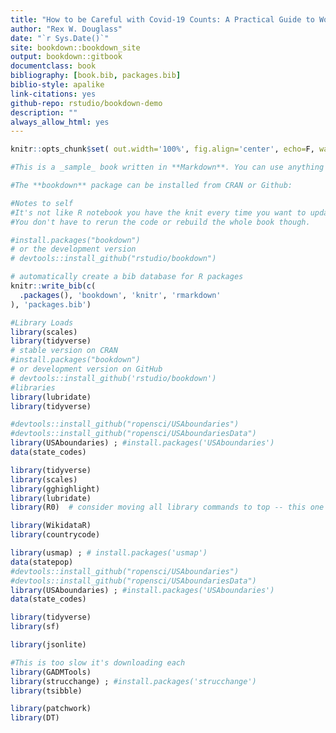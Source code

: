 ```yaml
--- 
title: "How to be Careful with Covid-19 Counts: A Practical Guide to Working with Pandemic Panel Data"
author: "Rex W. Douglass"
date: "`r Sys.Date()`"
site: bookdown::bookdown_site
output: bookdown::gitbook
documentclass: book
bibliography: [book.bib, packages.bib]
biblio-style: apalike
link-citations: yes
github-repo: rstudio/bookdown-demo
description: ""
always_allow_html: yes
---
```



```r
knitr::opts_chunk$set( out.width='100%', fig.align='center', echo=F, warning=FALSE,message=FALSE,error=FALSE, results='hide', cache=T  ) 

#This is a _sample_ book written in **Markdown**. You can use anything that Pandoc's Markdown supports, e.g., a math equation $a^2 + b^2 = c^2$.

#The **bookdown** package can be installed from CRAN or Github:

#Notes to self
#It's not like R notebook you have the knit every time you want to update html, you can't just save
#You don't have to rerun the code or rebuild the whole book though.

```

```r
#install.packages("bookdown")
# or the development version
# devtools::install_github("rstudio/bookdown")
```

<!-- Remember each Rmd file contains one and only one chapter, and a chapter is defined by the first-level heading `#`. -->

<!-- To compile this example to PDF, you need XeLaTeX. You are recommended to install TinyTeX (which includes XeLaTeX): <https://yihui.name/tinytex/>.   -->

```r
# automatically create a bib database for R packages
knitr::write_bib(c(
  .packages(), 'bookdown', 'knitr', 'rmarkdown'
), 'packages.bib')
```



```r
#Library Loads
library(scales) 
library(tidyverse)
# stable version on CRAN
#install.packages("bookdown")
# or development version on GitHub
# devtools::install_github('rstudio/bookdown')
#libraries
library(lubridate)
library(tidyverse)

#devtools::install_github("ropensci/USAboundaries")
#devtools::install_github("ropensci/USAboundariesData")
library(USAboundaries) ; #install.packages('USAboundaries')
data(state_codes)

library(tidyverse)
library(scales)
library(gghighlight)
library(lubridate)
library(R0)  # consider moving all library commands to top -- this one was in a loop below

library(WikidataR)
library(countrycode)

library(usmap) ; # install.packages('usmap')
data(statepop)
#devtools::install_github("ropensci/USAboundaries")
#devtools::install_github("ropensci/USAboundariesData")
library(USAboundaries) ; #install.packages('USAboundaries')
data(state_codes)

library(tidyverse)
library(sf)

library(jsonlite)

#This is too slow it's downloading each
library(GADMTools)
library(strucchange) ; #install.packages('strucchange')
library(tsibble)

library(patchwork)
library(DT)
```
